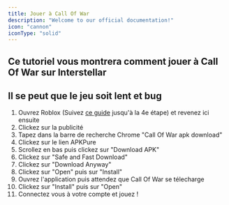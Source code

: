 ```yaml
---
title: Jouer à Call Of War
description: "Welcome to our official documentation!"
icon: "cannon"
iconType: "solid"
---
```

Ce tutoriel vous montrera comment jouer à Call Of War sur Interstellar
---
<Warning>Il se peut que le jeu soit lent et bug</Warning>
---
1. Ouvrez Roblox (Suivez [ce guide](/robloxfr) jusqu'à la 4e étape) et revenez ici ensuite
2. Clickez sur la publicité
3. Tapez dans la barre de recherche Chrome "Call Of War apk download"
4. Clickez sur le lien APKPure
5. Scrollez en bas puis clickez sur "Download APK"
6. Clickez sur "Safe and Fast Download"
7. Clickez sur "Download Anyway"
8. Clickez sur "Open" puis sur "Install"
9. Ouvrez l'application puis attendez que Call Of War se télecharge
10. Clickez sur "Install" puis sur "Open"
11. Connectez vous à votre compte et jouez !
